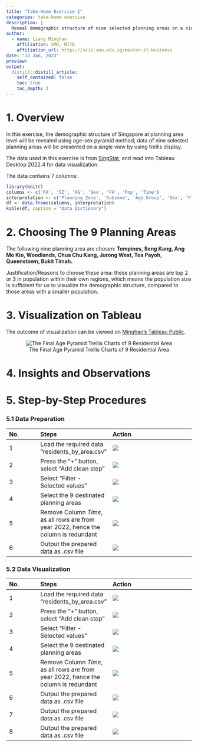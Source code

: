 ```yaml
---
title: "Take-Home Exercise 1"
categories: take-home exercise
description: |
  Reveal demographic structure of nine selected planning areas on a single view by using trellis display. 
author:
  - name: Liang Minghao
    affiliation: SMU, MITB
    affiliation_url: https://scis.smu.edu.sg/master-it-business
date: "13 Jan, 2023"
preview:
output:
  distill::distill_article:
    self_contained: false
    toc: true
    toc_depth: 3
---
```


# 1. Overview

In this exercise, the demographic structure of Singapore at planning area level will be revealed using age-sex pyramid method; data of nine selected planning areas will be presented on a single view by using trellis display.

The data used in this exercise is from [SingStat](https://www.singstat.gov.sg/-/media/files/find_data/population/statistical_tables/respopagesexfa2022.ashx), and read into Tableau Desktop 2022.4 for data visualization.

The data contains 7 columns:

```r
library(knitr)
columns <- c('PA', 'SZ', 'AG', 'Sex', 'FA', 'Pop', 'Time')
interpretation <- c('Planning Zone', 'Subzone', 'Age Group', 'Sex', 'Floor Area of Residence', 'Population', 'Time period')
df <- data.frame(columns, interpretation)
kable(df, caption = "Data Dictionary")
```

# 2. Choosing The 9 Planning Areas

The following nine planning area are chosen: **Tempines, Seng Kang, Ang Mo Kio, Woodlands, Chua Chu Kang, Jurong West, Toa Payoh, Queenstown, Bukit Timah.**

Justification/Reasons to choose these area: these planning areas are top 2 or 3 in population within their own regions, which means the population size is sufficient for us to visualize the demographic structure, compared to those areas with a smaller population.

# 3. Visualization on Tableau

The outcome of visualization can be viewed on [Minghao's Tableau Public](https://public.tableau.com/app/profile/minghao.liang/viz/take-home-1_16741369553030/AgePyramid?publish=yes).

<center>
![The Final Age Pyramid Trellis Charts of 9 Residential Area](takehome_1_steps/final.jpg) 
</center>

# 4. Insights and Observations

# 5. Step-by-Step Procedures

### 5.1 Data Preparation

| No. | Steps                                                                               | Action                      |
|:--------------|:---------------|:----------------------------------------|
| 1   | Load the required data "residents_by_area.csv"                                      | ![](takehome_1_steps/1.jpg) |
| 2   | Press the "+" button, select "Add clean step"                                       | ![](takehome_1_steps/2.jpg) |
| 3   | Select "Filter - Selected values"                                                   | ![](takehome_1_steps/3.jpg) |
| 4   | Select the 9 destinated planning areas                                              | ![](takehome_1_steps/4.jpg) |
| 5   | Remove Column *Time*, as all rows are from year 2022, hence the column is redundant | ![](takehome_1_steps/5.jpg) |
| 6   | Output the prepared data as .csv file                                               | ![](takehome_1_steps/6.jpg) |

### 5.2 Data Visualization

| No. | Steps                                                                               | Action                      |
|:--------------|:---------------|:----------------------------------------|
| 1   | Load the required data "residents_by_area.csv"                                      | ![](takehome_1_steps/7.jpg) |
| 2   | Press the "+" button, select "Add clean step"                                       | ![](takehome_1_steps/8.jpg) |
| 3   | Select "Filter - Selected values"                                                   | ![](takehome_1_steps/9.jpg) |
| 4   | Select the 9 destinated planning areas                                              | ![](takehome_1_steps/10.jpg) |
| 5   | Remove Column *Time*, as all rows are from year 2022, hence the column is redundant | ![](takehome_1_steps/11.jpg) |
| 6   | Output the prepared data as .csv file                                               | ![](takehome_1_steps/12.jpg) |
| 7   | Output the prepared data as .csv file                                               | ![](takehome_1_steps/13.jpg) |
| 8   | Output the prepared data as .csv file                                               | ![](takehome_1_steps/14.jpg) |
